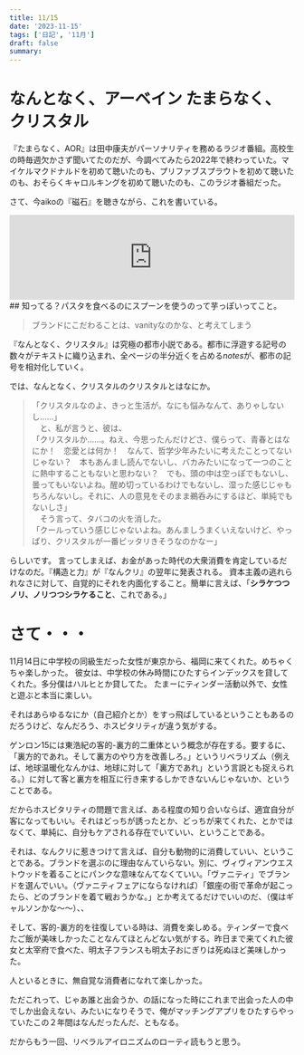 ```yaml
---
title: 11/15
date: '2023-11-15'
tags: ['日記', '11月']
draft: false
summary: 
---
```

# なんとなく、アーベイン たまらなく、クリスタル
『たまらなく、AOR』は田中康夫がパーソナリティを務めるラジオ番組。高校生の時毎週欠かさず聞いてたのだが、今調べてみたら2022年で終わっていた。マイケルマクドナルドを初めて聴いたのも、プリファブスプラウトを初めて聴いたのも、おそらくキャロルキングを初めて聴いたのも、このラジオ番組だった。

さて、今aikoの『磁石』を聴きながら、これを書いている。
<iframe allow="autoplay *; encrypted-media *;" frameborder="0" height="150" style="width:100%;max-width:660px;overflow:hidden;background:transparent;" sandbox="allow-forms allow-popups allow-same-origin allow-scripts allow-storage-access-by-user-activation allow-top-navigation-by-user-activation" src="https://embed.music.apple.com/jp/album/%E7%A3%81%E7%9F%B3/1552197074?i=1552197081"></iframe>
## 知ってる？パスタを食べるのにスプーンを使うのって芋っぽいってこと。

>ブランドにこだわることは、vanityなのかな、と考えてしまう

『なんとなく、クリスタル』は究極の都市小説である。都市に浮遊する記号の数々がテキストに織り込まれ、全ページの半分近くを占める*notes*が、都市の記号を相対化していく。

では、なんとなく、クリスタルのクリスタルとはなにか。

>「クリスタルなのよ、きっと生活が。なにも悩みなんて、ありゃしないし……」  
　と、私が言うと、彼は、  
「クリスタルか……。ねえ、今思ったんだけどさ、僕らって、青春とはなにか！　恋愛とは何か！　なんて、哲学少年みたいに考えたことってないじゃない？　本もあんまし読んでないし、バカみたいになって一つのことに熱中することもないと思わない？　でも、頭の中は空っぽでもないし、曇ってもいないよね。醒め切っているわけでもないし、湿った感じじゃもちろんないし。それに、人の意見をそのまま鵜呑みにするほど、単純でもないしさ」  
　そう言って、タバコの火を消した。  
「クールっていう感じじゃないよね。あんましうまくいえないけど、やっぱり、クリスタルが一番ピッタリきそうなのかなー」

らしいです。
言ってしまえば、お金があった時代の大衆消費を肯定しているだけなのだ。『構造と力』が『なんクリ』の翌年に発表される。
資本主義の逃れられなさに対して、自覚的にそれを内面化すること。簡単に言えば、「**シラケつつノリ、ノリつつシラケること**、これである。」

# さて・・・
11月14日に中学校の同級生だった女性が東京から、福岡に来てくれた。めちゃくちゃ楽しかった。
彼女は、中学校の休み時間にひたすらインデックスを貸してくれた。多分僕はハルヒとか貸してた。
たまーにティンダー活動以外で、女性と遊ぶと本当に楽しい。

それはあらゆるなにか（自己紹介とか）をすっ飛ばしているということもあるのだろうけど、なんだろう、ホスピタリティが違う気がする。

ゲンロン15には東浩紀の客的-裏方的二重体という概念が存在する。要するに、「裏方的であれ。そして裏方のやり方を改善しろ。」というリベラリズム（例えば、地球温暖化なんかは、地球に対して「裏方であれ」という言説とも捉えられる。）に対して客と裏方を相互に行き来するしかできないんじゃないか、ということである。

だからホスピタリティの問題で言えば、ある程度の知り合いならば、適宜自分が客になってもいい。それはどっちが誘ったとか、どっちが来てくれた、とかではなくて、単純に、自分もケアされる存在でいていい、ということである。

それは、なんクリに惹きつけて言えば、自分も動物的に消費していい、ということである。ブランドを選ぶのに理由なんていらない。別に、ヴィヴィアンウエストウッドを着ることにパンクな意味なんてなくていい。「ヴァニティ」でブランドを選んでいい。（ヴァニティフェアにならなければ）「銀座の街で革命が起こったら、どのブランドを着て戦おうかな。」とか考えてるだけでいいのだ、（僕はギャルソンかな〜〜）、、

そして、客的-裏方的を往復している時は、消費を楽しめる。ティンダーで食べたご飯が美味しかったことなんてほとんどない気がする。昨日まで来てくれた彼女と太宰府で食べた、明太子フランスも明太子おにぎりは死ぬほど美味しかった。

人といるときに、無自覚な消費者になれて楽しかった。

ただこれって、じゃあ誰と出会うか、の話になった時にこれまで出会った人の中でしか出会えない、みたいになりそうで、俺がマッチングアプリをひたすらやっていたこの２年間はなんだったんだ、ともなる。

だからもう一回、リベラルアイロニズムのローティ読もうと思う。

